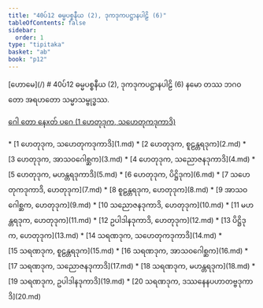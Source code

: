 ```yaml
---
title: "40ပ်12 ဓမ္မပစ္စနီယ (2), ဒုကဒုကပဋ္ဌာနပါဠိ (6)"
tableOfContents: false
sidebar:
  order: 1
type: "tipitaka"
basket: "ab"
book: "p12"
---
```



<Paragraph type="center" book="p12">
[ဟောမေ](/)
</Paragraph>

<Paragraph type="center" book="p12">
# 40ပ်12 ဓမ္မပစ္စနီယ (2), ဒုကဒုကပဋ္ဌာနပါဠိ (6)
</Paragraph>

<Paragraph number="1" book="p12">
နမော တဿ ဘဂဝတော အရဟတော သမ္မာသမ္ဗုဒ္ဓဿ.

[ဂေါ တော နေxတ် ပဂေ (1 ဟေတုဒုက, သဟေတုကဒုကာဒိ)](1.md)



</Paragraph>

<TableOfContents book="p12" section="40">
* [1 ဟေတုဒုက, သဟေတုကဒုကာဒိ](1.md)
* [2 ဟေတုဒုက, စူဠန္တရဒုက](2.md)
* [3 ဟေတုဒုက, အာသဝဂေါစ္ဆက](3.md)
* [4 ဟေတုဒုက, သညောဇနဒုကာဒိ](4.md)
* [5 ဟေတုဒုက, မဟန္တရဒုကာဒိ](5.md)
* [6 ဟေတုဒုက, ပိဋ္ဌိဒုက](6.md)
* [7 သဟေတုကဒုကာဒိ, ဟေတုဒုက](7.md)
* [8 စူဠန္တရဒုက, ဟေတုဒုက](8.md)
* [9 အာသဝဂေါစ္ဆက, ဟေတုဒုက](9.md)
* [10 သညောဇနဒုကာဒိ, ဟေတုဒုက](10.md)
* [11 မဟန္တရဒုက, ဟေတုဒုက](11.md)
* [12 ဥပါဒါနဒုကာဒိ, ဟေတုဒုက](12.md)
* [13 ပိဋ္ဌိဒုက, ဟေတုဒုက](13.md)
* [14 သရဏဒုက, သဟေတုကဒုကာဒိ](14.md)
* [15 သရဏဒုက, စူဠန္တရဒုက](15.md)
* [16 သရဏဒုက, အာသဝဂေါစ္ဆက](16.md)
* [17 သရဏဒုက, သညောဇနဒုကာဒိ](17.md)
* [18 သရဏဒုက, မဟန္တရဒုက](18.md)
* [19 သရဏဒုက, ဥပါဒါနဒုကာဒိ](19.md)
* [20 သရဏဒုက, ဒဿနေနပဟာတဗ္ဗဒုကာဒိ](20.md)
</TableOfContents>